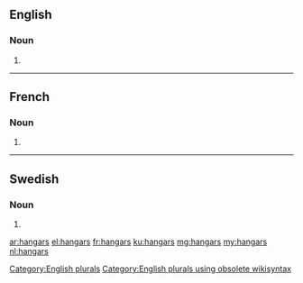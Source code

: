 ==English==

===Noun===
{{head|en}}

# {{plural of|hangar}}

[[Category:English plurals]][[Category:English plurals using obsolete wikisyntax]]

----

==French==

===Noun===
{{head|fr|g=m-p}}

# {{plural of|hangar|lang=fr}}

----

==Swedish==

===Noun===
{{head|sv|noun form}}

# {{sv-noun-form-indef-gen|hangar}}

[[ar:hangars]]
[[el:hangars]]
[[fr:hangars]]
[[ku:hangars]]
[[mg:hangars]]
[[my:hangars]]
[[nl:hangars]]